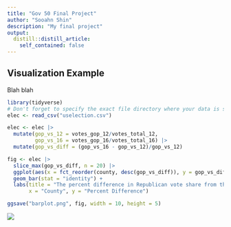 ```yaml
---
title: "Gov 50 Final Project"
author: "Sooahn Shin"
description: "My final project"
output:
  distill::distill_article:
    self_contained: false
---
```




## Visualization Example

Blah blah

```r
library(tidyverse)
# Don't forget to specify the exact file directory where your data is saved at!
elec <- read_csv("uselection.csv") 

elec <- elec |>
  mutate(gop_vs_12 = votes_gop_12/votes_total_12,
         gop_vs_16 = votes_gop_16/votes_total_16) |>
  mutate(gop_vs_diff = (gop_vs_16 - gop_vs_12)/gop_vs_12)

fig <- elec |>
  slice_max(gop_vs_diff, n = 20) |>
  ggplot(aes(x = fct_reorder(county, desc(gop_vs_diff)), y = gop_vs_diff)) +
  geom_bar(stat = "identity") +
  labs(title = "The percent difference in Republican vote share from the 2012 to 2016 election", 
       x = "County", y = "Percent Difference")

ggsave("barplot.png", fig, width = 10, height = 5)
```

![](barplot.png)
